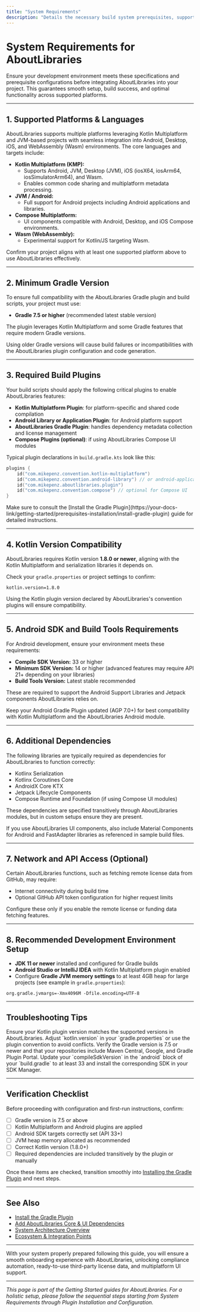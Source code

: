 ```yaml
---
title: "System Requirements"
description: "Details the necessary build system prerequisites, supported programming languages (Kotlin Multiplatform, JVM, Android, Compose, Desktop, Wasm, and iOS), minimum Gradle versions, and any required plugins for smooth onboarding with AboutLibraries. This page helps ensure compatibility before you begin."
---
```


# System Requirements for AboutLibraries

Ensure your development environment meets these specifications and prerequisite configurations before integrating AboutLibraries into your project. This guarantees smooth setup, build success, and optimal functionality across supported platforms.

---

## 1. Supported Platforms & Languages

AboutLibraries supports multiple platforms leveraging Kotlin Multiplatform and JVM-based projects with seamless integration into Android, Desktop, iOS, and WebAssembly (Wasm) environments. The core languages and targets include:

- **Kotlin Multiplatform (KMP):**
  - Supports Android, JVM, Desktop (JVM), iOS (iosX64, iosArm64, iosSimulatorArm64), and Wasm.
  - Enables common code sharing and multiplatform metadata processing.
- **JVM / Android:**
  - Full support for Android projects including Android applications and libraries.
- **Compose Multiplatform:**
  - UI components compatible with Android, Desktop, and iOS Compose environments.
- **Wasm (WebAssembly):**
  - Experimental support for Kotlin/JS targeting Wasm.

<Check>
Confirm your project aligns with at least one supported platform above to use AboutLibraries effectively.
</Check>

---

## 2. Minimum Gradle Version

To ensure full compatibility with the AboutLibraries Gradle plugin and build scripts, your project must use:

- **Gradle 7.5 or higher** (recommended latest stable version)

The plugin leverages Kotlin Multiplatform and some Gradle features that require modern Gradle versions.

<Warning>
Using older Gradle versions will cause build failures or incompatibilities with the AboutLibraries plugin configuration and code generation.
</Warning>

---

## 3. Required Build Plugins

Your build scripts should apply the following critical plugins to enable AboutLibraries features:

- **Kotlin Multiplatform Plugin**: for platform-specific and shared code compilation
- **Android Library or Application Plugin**: for Android platform support
- **AboutLibraries Gradle Plugin**: handles dependency metadata collection and license management
- **Compose Plugins (optional)**: if using AboutLibraries Compose UI modules

Typical plugin declarations in `build.gradle.kts` look like this:

```kotlin
plugins {
    id("com.mikepenz.convention.kotlin-multiplatform")
    id("com.mikepenz.convention.android-library") // or android-application
    id("com.mikepenz.aboutlibraries.plugin")
    id("com.mikepenz.convention.compose") // optional for Compose UI
}
```

<Info>
Make sure to consult the [Install the Gradle Plugin](https://your-docs-link/getting-started/prerequisites-installation/install-gradle-plugin) guide for detailed instructions.
</Info>

---

## 4. Kotlin Version Compatibility

AboutLibraries requires Kotlin version **1.8.0 or newer**, aligning with the Kotlin Multiplatform and serialization libraries it depends on.

Check your `gradle.properties` or project settings to confirm:

```properties
kotlin.version=1.8.0
```

<Note>
Using the Kotlin plugin version declared by AboutLibraries's convention plugins will ensure compatibility.
</Note>

---

## 5. Android SDK and Build Tools Requirements

For Android development, ensure your environment meets these requirements:

- **Compile SDK Version:** 33 or higher
- **Minimum SDK Version:** 14 or higher (advanced features may require API 21+ depending on your libraries)
- **Build Tools Version:** Latest stable recommended

These are required to support the Android Support Libraries and Jetpack components AboutLibraries relies on.

<Tip>
Keep your Android Gradle Plugin updated (AGP 7.0+) for best compatibility with Kotlin Multiplatform and the AboutLibraries Android module.
</Tip>

---

## 6. Additional Dependencies

The following libraries are typically required as dependencies for AboutLibraries to function correctly:

- Kotlinx Serialization
- Kotlinx Coroutines Core
- AndroidX Core KTX
- Jetpack Lifecycle Components
- Compose Runtime and Foundation (if using Compose UI modules)

These dependencies are specified transitively through AboutLibraries modules, but in custom setups ensure they are present.

<Note>
If you use AboutLibraries UI components, also include Material Components for Android and FastAdapter libraries as referenced in sample build files.
</Note>

---

## 7. Network and API Access (Optional)

Certain AboutLibraries functions, such as fetching remote license data from GitHub, may require:

- Internet connectivity during build time
- Optional GitHub API token configuration for higher request limits

Configure these only if you enable the remote license or funding data fetching features.

---

## 8. Recommended Development Environment Setup

- **JDK 11 or newer** installed and configured for Gradle builds
- **Android Studio or IntelliJ IDEA** with Kotlin Multiplatform plugin enabled
- Configure **Gradle JVM memory settings** to at least 4GB heap for large projects (see example in `gradle.properties`):

```properties
org.gradle.jvmargs=-Xmx4096M -Dfile.encoding=UTF-8
```

---

## Troubleshooting Tips

<AccordionGroup title="Common Setup Issues">
<Accordion title="Build Fails Due to Kotlin Version Mismatch">
Ensure your Kotlin plugin version matches the supported versions in AboutLibraries. Adjust `kotlin.version` in your `gradle.properties` or use the plugin convention to avoid conflicts.
</Accordion>
<Accordion title="Plugin Not Recognized in Gradle">
Verify the Gradle version is 7.5 or newer and that your repositories include Maven Central, Google, and Gradle Plugin Portal.
</Accordion>
<Accordion title="Android SDK Target Errors">
Update your `compileSdkVersion` in the `android` block of your `build.gradle` to at least 33 and install the corresponding SDK in your SDK Manager.
</Accordion>
</AccordionGroup>

---

## Verification Checklist

Before proceeding with configuration and first-run instructions, confirm:

- [ ] Gradle version is 7.5 or above
- [ ] Kotlin Multiplatform and Android plugins are applied
- [ ] Android SDK targets correctly set (API 33+)
- [ ] JVM heap memory allocated as recommended
- [ ] Correct Kotlin version (1.8.0+)
- [ ] Required dependencies are included transitively by the plugin or manually

Once these items are checked, transition smoothly into [Installing the Gradle Plugin](https://your-docs-link/getting-started/prerequisites-installation/install-gradle-plugin) and next steps.

---

## See Also

- [Install the Gradle Plugin](https://your-docs-link/getting-started/prerequisites-installation/install-gradle-plugin)
- [Add AboutLibraries Core & UI Dependencies](https://your-docs-link/getting-started/prerequisites-installation/add-library-dependencies)
- [System Architecture Overview](https://your-docs-link/overview/architecture-core-concepts/system-architecture)
- [Ecosystem & Integration Points](https://your-docs-link/overview/architecture-core-concepts/integration-points)

---

With your system properly prepared following this guide, you will ensure a smooth onboarding experience with AboutLibraries, unlocking compliance automation, ready-to-use third-party license data, and multiplatform UI support.


---

*This page is part of the Getting Started guides for AboutLibraries. For a holistic setup, please follow the sequential steps starting from System Requirements through Plugin Installation and Configuration.*